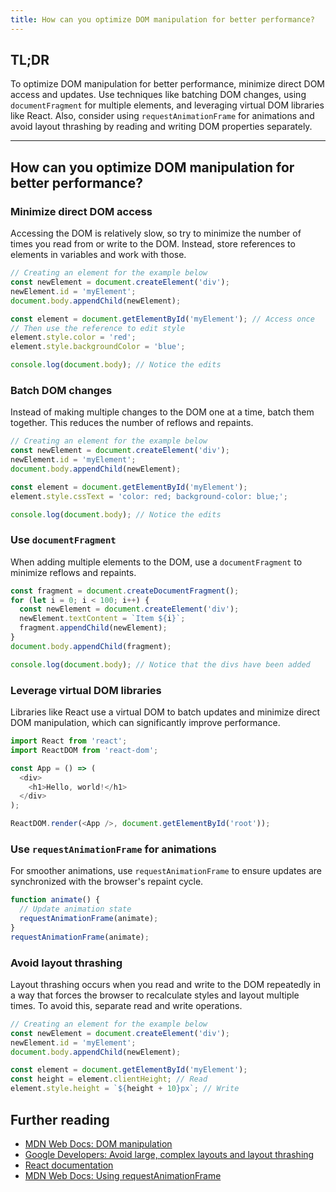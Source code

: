 ```yaml
---
title: How can you optimize DOM manipulation for better performance?
---
```


## TL;DR

To optimize DOM manipulation for better performance, minimize direct DOM access and updates. Use techniques like batching DOM changes, using `documentFragment` for multiple elements, and leveraging virtual DOM libraries like React. Also, consider using `requestAnimationFrame` for animations and avoid layout thrashing by reading and writing DOM properties separately.

---

## How can you optimize DOM manipulation for better performance?

### Minimize direct DOM access

Accessing the DOM is relatively slow, so try to minimize the number of times you read from or write to the DOM. Instead, store references to elements in variables and work with those.

```js live
// Creating an element for the example below
const newElement = document.createElement('div');
newElement.id = 'myElement';
document.body.appendChild(newElement);

const element = document.getElementById('myElement'); // Access once
// Then use the reference to edit style
element.style.color = 'red';
element.style.backgroundColor = 'blue';

console.log(document.body); // Notice the edits
```

### Batch DOM changes

Instead of making multiple changes to the DOM one at a time, batch them together. This reduces the number of reflows and repaints.

```js live
// Creating an element for the example below
const newElement = document.createElement('div');
newElement.id = 'myElement';
document.body.appendChild(newElement);

const element = document.getElementById('myElement');
element.style.cssText = 'color: red; background-color: blue;';

console.log(document.body); // Notice the edits
```

### Use `documentFragment`

When adding multiple elements to the DOM, use a `documentFragment` to minimize reflows and repaints.

```js live
const fragment = document.createDocumentFragment();
for (let i = 0; i < 100; i++) {
  const newElement = document.createElement('div');
  newElement.textContent = `Item ${i}`;
  fragment.appendChild(newElement);
}
document.body.appendChild(fragment);

console.log(document.body); // Notice that the divs have been added
```

### Leverage virtual DOM libraries

Libraries like React use a virtual DOM to batch updates and minimize direct DOM manipulation, which can significantly improve performance.

```js
import React from 'react';
import ReactDOM from 'react-dom';

const App = () => (
  <div>
    <h1>Hello, world!</h1>
  </div>
);

ReactDOM.render(<App />, document.getElementById('root'));
```

### Use `requestAnimationFrame` for animations

For smoother animations, use `requestAnimationFrame` to ensure updates are synchronized with the browser's repaint cycle.

```js
function animate() {
  // Update animation state
  requestAnimationFrame(animate);
}
requestAnimationFrame(animate);
```

### Avoid layout thrashing

Layout thrashing occurs when you read and write to the DOM repeatedly in a way that forces the browser to recalculate styles and layout multiple times. To avoid this, separate read and write operations.

```js live
// Creating an element for the example below
const newElement = document.createElement('div');
newElement.id = 'myElement';
document.body.appendChild(newElement);

const element = document.getElementById('myElement');
const height = element.clientHeight; // Read
element.style.height = `${height + 10}px`; // Write
```

## Further reading

- [MDN Web Docs: DOM manipulation](https://developer.mozilla.org/en-US/docs/Web/API/Document_Object_Model/Manipulating_the_DOM)
- [Google Developers: Avoid large, complex layouts and layout thrashing](https://developers.google.com/web/fundamentals/performance/rendering/avoid-large-complex-layouts-and-layout-thrashing)
- [React documentation](https://reactjs.org/docs/getting-started.html)
- [MDN Web Docs: Using requestAnimationFrame](https://developer.mozilla.org/en-US/docs/Web/API/window/requestAnimationFrame)
